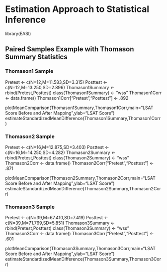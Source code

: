 # Estimation Approach to Statistical Inference

library(EASI)

## Paired Samples Example with Thomason Summary Statistics

### Thomason1 Sample

Pretest <- c(N=12,M=11.583,SD=3.315)
Posttest <- c(N=12,M=13.250,SD=2.896)
Thomason1Summary <- rbind(Pretest,Posttest)
class(Thomason1Summary) <- "wss"
Thomason1Corr <- data.frame()
Thomason1Corr["Pretest","Posttest"] <- .892

plotMeanComparison(Thomason1Summary,Thomason1Corr,main="LSAT Score Before and After Mapping",ylab="LSAT Score")
estimateStandardizedMeanDifference(Thomason1Summary,Thomason1Corr)

### Thomason2 Sample

Pretest <- c(N=16,M=12.875,SD=3.403)
Posttest <- c(N=16,M=14.250,SD=4.282)
Thomason2Summary <- rbind(Pretest,Posttest)
class(Thomason2Summary) <- "wss"
Thomason2Corr <- data.frame()
Thomason2Corr["Pretest","Posttest"] <- .871

plotMeanComparison(Thomason2Summary,Thomason2Corr,main="LSAT Score Before and After Mapping",ylab="LSAT Score")
estimateStandardizedMeanDifference(Thomason2Summary,Thomason2Corr)

### Thomason3 Sample

Pretest <- c(N=39,M=67.410,SD=7.419)
Posttest <- c(N=39,M=71.769,SD=5.851)
Thomason3Summary <- rbind(Pretest,Posttest)
class(Thomason3Summary) <- "wss"
Thomason3Corr <- data.frame()
Thomason3Corr["Pretest","Posttest"] <- .601

plotMeanComparison(Thomason3Summary,Thomason3Corr,main="LSAT Score Before and After Mapping",ylab="LSAT Score")
estimateStandardizedMeanDifference(Thomason3Summary,Thomason3Corr)
